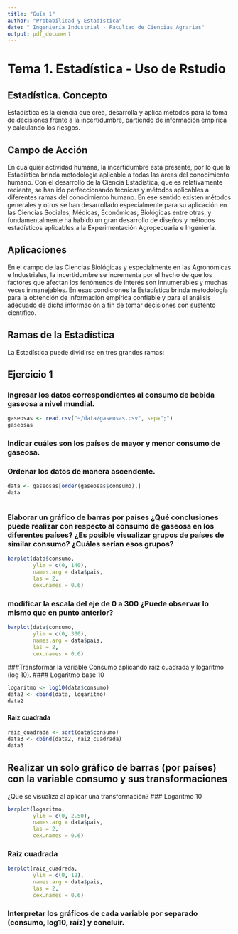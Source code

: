 ```yaml
---
title: "Guía 1"
author: "Probabilidad y Estadística"
date: " Ingeniería Industrial - Facultad de Ciencias Agrarias"
output: pdf_document
---
```

# Tema 1. Estadística - Uso de Rstudio

## Estadística. Concepto
Estadística es la ciencia que crea, desarrolla y aplica métodos para la toma de decisiones frente a la incertidumbre, partiendo de información empírica y calculando los riesgos.

## Campo de Acción
En cualquier actividad humana, la incertidumbre está presente, por lo que la Estadística brinda metodología aplicable a todas las áreas del conocimiento humano. Con el desarrollo de la Ciencia Estadística, que es relativamente reciente, se han ido perfeccionando técnicas y métodos aplicables a diferentes ramas del conocimiento humano. En ese sentido existen métodos generales y otros se han desarrollado especialmente para su aplicación en las Ciencias Sociales, Médicas, Económicas, Biológicas entre otras, y fundamentalmente ha habido un gran desarrollo de diseños y métodos estadísticos aplicables a la Experimentación Agropecuaria e Ingeniería.

## Aplicaciones
En el campo de las Ciencias Biológicas y especialmente en las Agronómicas e Industriales, la incertidumbre se incrementa por el hecho de que los factores que afectan los fenómenos de interés son innumerables y muchas veces inmanejables. En esas condiciones la Estadística brinda metodología para la obtención de información empírica confiable y para el análisis adecuado de dicha información a fin de tomar decisiones con sustento científico.

## Ramas de la Estadística
La Estadística puede dividirse en tres grandes ramas:
\begin{itemize}
    \item Estadística Descriptiva: brinda metodología adecuada para obtener información y describir el comportamiento de un conjunto de individuos.
    \item Estadística Inferencial: permite, diseñar la obtención de información en un subconjunto representativo del total de individuos bajo estudio, y a partir de dicha información extraer conclusiones aplicables a la totalidad de los individuos.
    \item Estadística Experimental: incluye metodología para la obtención y análisis de información de experimentos, que involucran situaciones en las que el investigador interviene y modifica las
condiciones naturales del fenómeno en estudio.
\end{itemize}

## Ejercicio 1

### Ingresar los datos correspondientes al consumo de bebida gaseosa a nivel mundial. 
```r
gaseosas <- read.csv("~/data/gaseosas.csv", sep=";")
gaseosas
```

### Indicar cuáles son los países de mayor y menor consumo de gaseosa.
### Ordenar los datos de manera ascendente.

```r
data <- gaseosas[order(gaseosas$consumo),]
data
```

```r
```

### Elaborar un gráfico de barras por países ¿Qué conclusiones puede realizar con respecto al consumo de gaseosa en los diferentes países? ¿Es posible visualizar grupos de países de similar consumo? ¿Cuáles serían esos grupos?

```r
barplot(data$consumo, 
        ylim = c(0, 140),
        names.arg = data$pais, 
        las = 2,
        cex.names = 0.6)
```

### modificar la escala del eje de 0 a 300 ¿Puede observar lo mismo que en punto anterior?

```r
barplot(data$consumo, 
        ylim = c(0, 300),
        names.arg = data$pais, 
        las = 2,
        cex.names = 0.6)
```

###Transformar la variable Consumo aplicando raíz cuadrada y logaritmo (log 10).
#### Logaritmo base 10
```r
logaritmo <- log10(data$consumo)
data2 <- cbind(data, logaritmo)
data2
```
#### Raiz cuadrada
```r
raiz_cuadrada <- sqrt(data$consumo)
data3 <- cbind(data2, raiz_cuadrada)
data3
```

## Realizar un solo gráfico de barras (por países) con la variable consumo y sus transformaciones
¿Qué se visualiza al aplicar una transformación?
### Logaritmo 10

```r
barplot(logaritmo, 
        ylim = c(0, 2.50),
        names.arg = data$pais, 
        las = 2,
        cex.names = 0.6)
```

### Raiz cuadrada
```r
barplot(raiz_cuadrada, 
        ylim = c(0, 12),
        names.arg = data$pais, 
        las = 2,
        cex.names = 0.6)
```

### Interpretar los gráficos de cada variable por separado (consumo, log10, raíz) y concluir.

